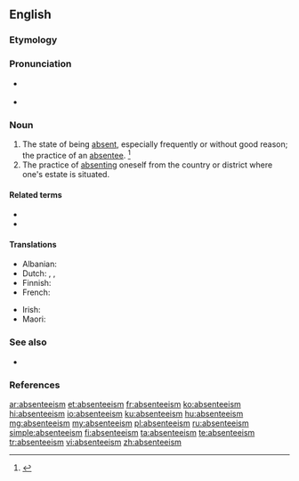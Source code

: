 ==English==
{{wikipedia}}

===Etymology===
{{suffix|absentee|ism|lang=en}}

===Pronunciation===
* {{a|UK}} {{IPA|/æb.sənˈtiːˌɪz.m̩/|lang=en}}
* {{a|US}} {{IPA|/ˌæb.sənˈtiˌɪz.m̩/|lang=en}}

===Noun===
{{en-noun|~}}

# The state of being [[absent]], especially frequently or without good reason; the practice of an [[absentee]]. {{defdate|First attested in the early 19<sup>th</sup> century.}}<ref name=SOED>{{R:SOED5|page=9}}</ref>
# The practice of [[absenting]] oneself from the country or district where one's estate is situated.

====Related terms====
* {{l|en|absent}}
* {{l|en|absentee}}

====Translations====
{{trans-top|state of being absent}}
* Albanian: {{t|sq|absenteizëm|m}}
* Dutch: {{t+|nl|absenteïsme|n}}, {{t|nl|(arbeids)[[verzuim]]|n}}, {{t|nl|(school)[[verzuim]]|n}}
* Finnish: {{t|fi|poissaolo}}
* French: {{t|fr|absentéisme}}
{{trans-mid}}
* Irish: {{t|ga|neamhláithreacht|f}}
* Maori: {{t|mi|takētanga}}
{{trans-bottom}}

===See also===
* {{l|en|presenteeism}}

===References===
<references/>

[[ar:absenteeism]]
[[et:absenteeism]]
[[fr:absenteeism]]
[[ko:absenteeism]]
[[hi:absenteeism]]
[[io:absenteeism]]
[[ku:absenteeism]]
[[hu:absenteeism]]
[[mg:absenteeism]]
[[my:absenteeism]]
[[pl:absenteeism]]
[[ru:absenteeism]]
[[simple:absenteeism]]
[[fi:absenteeism]]
[[ta:absenteeism]]
[[te:absenteeism]]
[[tr:absenteeism]]
[[vi:absenteeism]]
[[zh:absenteeism]]
